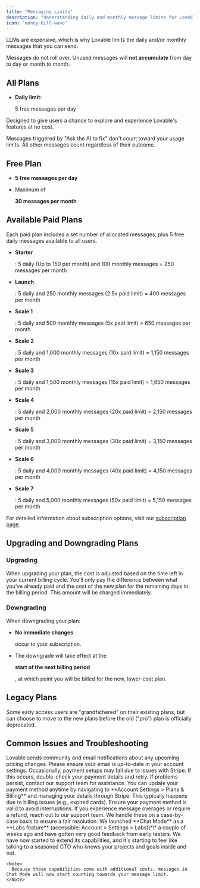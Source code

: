 ```yaml
---
title: "Messaging Limits"
description: "Understanding daily and monthly message limits for Lovable"
icon: 'money-bill-wave'
---
```


LLMs are expensive, which is why Lovable limits the daily and/or monthly messages that you can send.

<Note>Messages do not roll over. Unused messages will **not accumulate** from day to day or month to month.</Note>

## All Plans

* **Daily limit:**

   5 free messages per day 

Designed to give users a chance to explore and experience Lovable's features at no cost.

<Note>
  Messages triggered by "Ask the AI to fix" don't count toward your usage limits.&#x20;
  All other messages count regardless of their outcome.
</Note>

## Free Plan

* **5 free messages per day**

* Maximum of 

  **30 messages per month**

## Available Paid Plans

Each paid plan includes a set number of allocated messages, plus 5 free daily messages available to all users.

* **Starter**

  : 5 daily (Up to 150 per month) and 100 monthly messages = 250 messages per month

* **Launch**

  : 5 daily and 250 monthly messages (2.5x paid limit) = 400 messages per month

* **Scale 1**

  : 5 daily and 500 monthly messages (5x paid limit) = 650 messages per month

* **Scale 2**

  : 5 daily and 1,000 monthly messages (10x paid limit) = 1,150 messages per month

* **Scale 3**

  : 5 daily and 1,500 monthly messages (15x paid limit) = 1,650 messages per month

* **Scale 4**

  : 5 daily and 2,000 monthly messages (20x paid limit) = 2,150 messages per month

* **Scale 5**

  : 5 daily and 3,000 monthly messages (30x paid limit) = 3,150 messages per month

* **Scale 6**

  : 5 daily and 4,000 monthly messages (40x paid limit) = 4,150 messages per month

* **Scale 7**

  : 5 daily and 5,000 monthly messages (50x paid limit) = 5,150 messages per month

For detailed information about subscription options, visit our [subscription page](https://lovable.dev/pricing).

## Upgrading and Downgrading Plans

### Upgrading

When upgrading your plan, the cost is adjusted based on the time left in your current billing cycle. You’ll only pay the difference between what you’ve already paid and the cost of the new plan for the remaining days in the billing period. This amount will be charged immediately.

### Downgrading

When downgrading your plan:

* **No immediate changes**

   occur to your subscription.

* The downgrade will take effect at the 

  **start of the next billing period**

  , at which point you will be billed for the new, lower-cost plan.

## Legacy Plans

Some early access users are "grandfathered" on their existing plans, but can choose to move to the new plans before the old ("pro") plan is officially deprecated.

## Common Issues and Troubleshooting

<AccordionGroup>
  <Accordion title="Pricing Changes or Charges">
    Lovable sends community and email notifications about any upcoming pricing changes. Please ensure your email is up-to-date in your account settings.
  </Accordion>

  <Accordion title="Errors During Payment Setup">
    Occasionally, payment setups may fail due to issues with Stripe. If this occurs, double-check your payment details and retry. If problems persist, contact our support team for assistance.
  </Accordion>

  <Accordion title="Change payment cards">
    You can update your payment method anytime by navigating to **Account Settings > Plans & Billing** and managing your details through Stripe.
  </Accordion>

  <Accordion title="Paid Users Losing Access">
    This typically happens due to billing issues (e.g., expired cards). Ensure your payment method is valid to avoid interruptions.
  </Accordion>

  <Accordion title="Resolving Overages or Refunds">
    If you experience message overages or require a refund, reach out to our support team. We handle these on a case-by-case basis to ensure a fair resolution.
  </Accordion>

  <Accordion title="Chat Mode credits consumption">
    We launched **Chat Mode** as a **Labs feature** (accessible: Account > Settings > Labs)\*\* a couple of weeks ago and have gotten very good feedback from early testers. We have now started to extend its capabilities, and it's starting to feel like talking to a seasoned CTO who knows your projects and goals inside and out.

    <Note>
      Because these capabilities come with additional costs, messages in Chat Mode will now start counting towards your message limit.
    </Note>
  </Accordion>
</AccordionGroup>